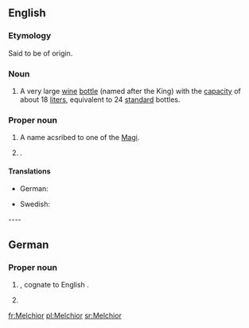 {{also|melchior}}
==English==

===Etymology===
Said to be of {{etyl|peo}} origin.

===Noun===
{{en-noun}}

# A very large [[wine]] [[bottle]] (named after the King) with the [[capacity]] of about 18 [[liter]]s, equivalent to 24 [[standard]] bottles.

===Proper noun===
{{en-proper noun}}

# A name acsribed to one of the [[Magi]].
# {{given name|male|from=Persian}}.

====Translations====
{{trans-top|male given name}}
* German: {{t|de|Melchior}}
{{trans-mid}}
* Swedish: {{t|sv|Melker}}
{{trans-bottom}}

---- 

==German==

===Proper noun===
{{infl|de|proper noun}}

# {{given name|male|lang=de}}, cognate to English {{l|en|Melchior}}.
# {{surname|patronymic|lang=de}}

[[fr:Melchior]]
[[pl:Melchior]]
[[sr:Melchior]]
